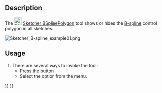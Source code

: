<languages/>

{{Docnav
|[[Sketcher_BSplineDegree|Toggle B-Spline Degree]]
|[[Sketcher_BSplineComb|Toggle B-Spline Curvature Comb]]
|[[Sketcher_Workbench|Sketcher]]
|IconL=Sketcher_BSplineDegree.svg
|IconR=Sketcher_BSplineComb.svg
|IconC=Workbench_Sketcher.svg
}}

{{GuiCommand
|Name=Sketcher BSplinePolygon
|MenuLocation=Sketch → Visual Helpers → Toggle B-Spline Information Layer → Toggle B-Spline Control Polygon
|Workbenches=[[Sketcher_Workbench|Sketcher]]
|Version=0.17
|SeeAlso=[[Sketcher_CreateBSpline|Sketcher CreateBSpline]]
}}

==Description==

The [[Image:Sketcher_BSplinePolygon.svg|24px]] [[Sketcher_BSplinePolygon|Sketcher BSplinePolygon]] tool shows or hides the [[B-Splines|B-spline]] control polygon in all sketches.

[[File:Sketcher B-spline example01.png]]
{{Caption|The control polygon (green straight lines) connects the control points (marked with dark yellow weight circles).}}

==Usage==

# There are several ways to invoke the tool:
#* Press the {{Button|[[Image:Sketcher_BSplinePolygon.svg|16px]] [[Sketcher_BSplinePolygon|Toggle B-Spline Control Polygon]]}} button.
#* Select the {{MenuCommand|Sketch → Visual Helpers → Toggle B-Spline Information Layer → [[Image:Sketcher_BSplinePolygon.svg|16px]] Toggle B-Spline Control Polygon}} option from the menu.


{{Docnav
|[[Sketcher_BSplineDegree|Toggle B-Spline Degree]]
|[[Sketcher_BSplineComb|Toggle B-Spline Curvature Comb]]
|[[Sketcher_Workbench|Sketcher]]
|IconL=Sketcher_BSplineDegree.svg
|IconR=Sketcher_BSplineComb.svg
|IconC=Workbench_Sketcher.svg
}}

{{Sketcher_Tools_navi{{#translation:}}}}
{{Userdocnavi{{#translation:}}}}